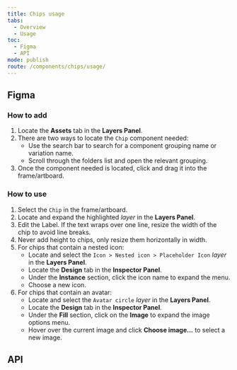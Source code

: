 ```yaml
---
title: Chips usage
tabs:
  - Overview
  - Usage
toc:
  - Figma
  - API
mode: publish
route: /components/chips/usage/
---
```



## Figma

### How to add

1. Locate the **Assets** tab in the **Layers Panel**.
2. There are two ways to locate the `Chip` component needed:
   - Use the search bar to search for a component grouping name or variation name.
   - Scroll through the folders list and open the relevant grouping.
3. Once the component needed is located, click and drag it into the frame/artboard.

### How to use

1. Select the `Chip` in the frame/artboard.
2. Locate and expand the highlighted _layer_ in the **Layers Panel**.
3. Edit the Label. If the text wraps over one line, resize the width of the chip to avoid line breaks.
4. Never add height to chips, only resize them horizontally in width.
5. For chips that contain a nested icon:
   - Locate and select the `Icon > Nested icon > Placeholder Icon` _layer_ in the **Layers Panel**.
   - Locate the **Design** tab in the **Inspector Panel**.
   - Under the **Instance** section, click the icon name to expand the menu.
   - Choose a new icon.
6. For chips that contain an avatar:
   - Locate and select the `Avatar circle` _layer_ in the **Layers Panel**.
   - Locate the **Design** tab in the **Inspector Panel**.
   - Under the **Fill** section, click on the **Image** to expand the image options menu.
   - Hover over the current image and click **Choose image...** to select a new image.

## API

<PropsTable props={Chip.__docgenInfo.props} />
